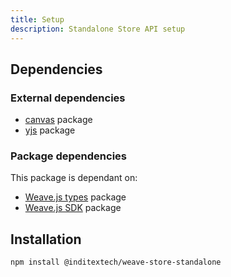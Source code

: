```yaml
---
title: Setup
description: Standalone Store API setup
---
```


## Dependencies

### External dependencies

- [canvas](https://www.npmjs.com/package/canvas) package
- [yjs](https://www.npmjs.com/package/yjs) package

### Package dependencies

This package is dependant on:

- [Weave.js types](/docs/types) package
- [Weave.js SDK](/docs/sdk) package

## Installation

```shell
npm install @inditextech/weave-store-standalone
```
